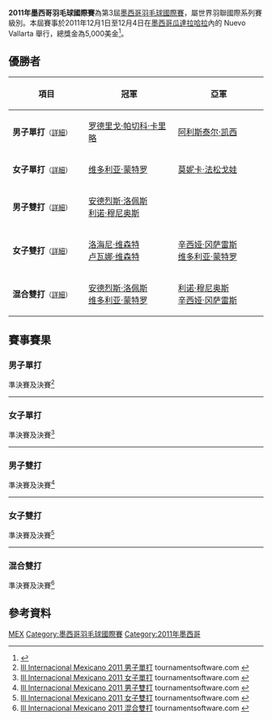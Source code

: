{{noteTA|G1=Badminton}}
{{infobox badminton event
|name           = 2011年墨西哥羽毛球國際賽
|image          = 
|size           = 
|caption        =
|dates          = 2011年12月1日－12月4日
|number_edition = 第3屆
|level          = 4B
|prize_money    = 5,000美金
|location       = {{MEX}}[[納亞里特州|納亞里特州]]
|venue          = Nuevo Vallarta
|previous       = 2010年墨西哥羽毛球國際賽 
|next           = 2013年墨西哥羽毛球國際賽
}}
'''2011年墨西哥羽毛球國際賽'''為第3屆[[墨西哥羽毛球國際賽|墨西哥羽毛球國際賽]]，屬世界羽聯國際系列賽級別。本屆賽事於2011年12月1日至12月4日在[[墨西哥|墨西哥]][[瓜達拉哈拉|瓜達拉哈拉]]內的 Nuevo Vallarta 舉行，總獎金為5,000美金<ref>{{cite web|title=III Torneo Internacional Mexicano Invitation|url=http://www.bwfbadminton.org/tournamentcalendar_event.aspx?id=10981|publisher=Badminton World Federation (BWF)|access-date=2016-08-26|archive-url=https://web.archive.org/web/20150911034415/http://www.bwfbadminton.org/tournamentcalendar_event.aspx?id=10981|archive-date=2015-09-11|dead-url=yes}}{{en}}</ref>。

== 優勝者 ==
{| class=wikitable style="font-size:small"
!width="200"|項目
!width="250"|冠軍
!width="250"|亞軍
|-
|'''男子單打'''<small>（[[#男子單打|詳細]]）</small>
|{{flagicon|PER}} [[罗德里戈·帕切科·卡里略|罗德里戈·帕切科·卡里略]]
|{{flagicon|SCO}} [[阿利斯泰尔·凯西|阿利斯泰尔·凯西]]
|-
|'''女子單打'''<small>（[[#女子單打|詳細]]）</small>
|{{flagicon|MEX}} [[维多利亚·蒙特罗|维多利亚·蒙特罗]]
|{{flagicon|SVK}} [[莫妮卡·法松戈娃|莫妮卡·法松戈娃]]
|-
|'''男子雙打'''<small>（[[#男子雙打|詳細]]）</small>
|{{flagicon|MEX}} [[安德烈斯·洛佩斯|安德烈斯·洛佩斯]]<br/>{{flagicon|MEX}} [[利诺·穆尼奥斯|利诺·穆尼奥斯]]
|{{nowrap|{{flagicon|BRA}} [[Luis_Henrique_Dos_Santos_Jr|Luis Henrique Dos Santos Jr]]<br/>{{flagicon|BRA}} [[亚历克斯·汤|亚历克斯·汤]]}}
|-
|'''女子雙打'''<small>（[[#女子雙打|詳細]]）</small>
|{{flagicon|BRA}} [[洛海尼·维森特|洛海尼·维森特]]<br/>{{flagicon|BRA}} [[卢瓦娜·维森特|卢瓦娜·维森特]]
|{{flagicon|MEX}} [[辛西娅·冈萨雷斯|辛西娅·冈萨雷斯]]<br/>{{flagicon|MEX}} [[维多利亚·蒙特罗|维多利亚·蒙特罗]]
|-
|'''混合雙打'''<small>（[[#混合雙打|詳細]]）</small>
|{{flagicon|MEX}} [[安德烈斯·洛佩斯|安德烈斯·洛佩斯]]<br/>{{flagicon|MEX}} [[维多利亚·蒙特罗|维多利亚·蒙特罗]]
|{{flagicon|MEX}} [[利诺·穆尼奥斯|利诺·穆尼奥斯]]<br/>{{flagicon|MEX}} [[辛西娅·冈萨雷斯|辛西娅·冈萨雷斯]]
|}

== 賽事賽果 ==
=== 男子單打 ===
;準決賽及決賽<ref name="MS">[http://www.tournamentsoftware.com/sport/draw.aspx?id=5DC98731-FA81-403B-9C73-CA16B0D7AA88&draw=8 III Internacional Mexicano 2011 男子單打] {{Wayback|url=http://www.tournamentsoftware.com/sport/draw.aspx?id=5DC98731-FA81-403B-9C73-CA16B0D7AA88&draw=8 |date=20170406231043 }} tournamentsoftware.com {{en}}</ref>
{{4TeamBracket-Tennis3-v2
| team-width=200
| RD1-seed1=1
| RD1-team1='''{{nowrap|{{flagicon|PER}} [[罗德里戈·帕切科·卡里略|罗德里戈·帕切科·卡里略]]}}
| RD1-score1-1='''21
| RD1-score1-2='''21
| RD1-score1-3=
| RD1-seed2=
| RD1-team2={{flagicon|MEX}} [[利诺·穆尼奥斯|利诺·穆尼奥斯]]
| RD1-score2-1=15
| RD1-score2-2=14
| RD1-score2-3=

| RD1-seed3=
| RD1-team3='''{{flagicon|SCO}} [[阿利斯泰尔·凯西|阿利斯泰尔·凯西]]
| RD1-score3-1=15
| RD1-score3-2='''21
| RD1-score3-3='''21
| RD1-seed4=2
| RD1-team4={{flagicon|BRA}} [[丹尼尔·帕约拉|丹尼尔·帕约拉]]
| RD1-score4-1='''21
| RD1-score4-2=14
| RD1-score4-3=13

| RD2-seed1=1
| RD2-team1='''{{nowrap|{{flagicon|PER}} [[罗德里戈·帕切科·卡里略|罗德里戈·帕切科·卡里略]]}}
| RD2-score1-1='''21
| RD2-score1-2='''21
| RD2-score1-3=
| RD2-seed2=
| RD2-team2={{flagicon|SCO}} [[阿利斯泰尔·凯西|阿利斯泰尔·凯西]]
| RD2-score2-1=19
| RD2-score2-2=13
| RD2-score2-3=
}}
----

=== 女子單打 ===
;準決賽及決賽<ref name="WS">[http://www.tournamentsoftware.com/sport/draw.aspx?id=5DC98731-FA81-403B-9C73-CA16B0D7AA88&draw=11 III Internacional Mexicano 2011 女子單打] {{Wayback|url=http://www.tournamentsoftware.com/sport/draw.aspx?id=5DC98731-FA81-403B-9C73-CA16B0D7AA88&draw=11 |date=20170406231535 }} tournamentsoftware.com {{en}}</ref>
{{4TeamBracket-Tennis3-v2
| team-width=200
| RD1-seed1=1
| RD1-team1='''{{flagicon|MEX}} [[维多利亚·蒙特罗|维多利亚·蒙特罗]]
| RD1-score1-1='''21
| RD1-score1-2=17
| RD1-score1-3='''21
| RD1-seed2=3
| RD1-team2={{flagicon|MEX}} [[玛丽安娜·乌加尔德|玛丽安娜·乌加尔德]]
| RD1-score2-1=11
| RD1-score2-2='''21
| RD1-score2-3=14

| RD1-seed3=
| RD1-team3={{flagicon|BRA}} [[卢瓦娜·维森特|卢瓦娜·维森特]]
| RD1-score3-1=16
| RD1-score3-2='''21
| RD1-score3-3=13
| RD1-seed4=2
| RD1-team4='''{{flagicon|SVK}} [[莫妮卡·法松戈娃|莫妮卡·法松戈娃]]
| RD1-score4-1='''21
| RD1-score4-2=18
| RD1-score4-3='''21

| RD2-seed1=1
| RD2-team1='''{{flagicon|MEX}} [[维多利亚·蒙特罗|维多利亚·蒙特罗]]
| RD2-score1-1=
| RD2-score1-2=
| RD2-score1-3=
| RD2-seed2=2
| RD2-team2={{nowrap|{{flagicon|SVK}} [[莫妮卡·法松戈娃|莫妮卡·法松戈娃]] （棄權）}}
| RD2-score2-1=
| RD2-score2-2=
| RD2-score2-3=
}}
----

=== 男子雙打 ===
;準決賽及決賽<ref name="MD">[http://www.tournamentsoftware.com/sport/draw.aspx?id=5DC98731-FA81-403B-9C73-CA16B0D7AA88&draw=7 III Internacional Mexicano 2011 男子雙打] {{Webarchive|url=https://archive.is/20160826070429/http://www.tournamentsoftware.com/sport/draw.aspx?id=5DC98731-FA81-403B-9C73-CA16B0D7AA88&draw=7 |date=2016-08-26 }} tournamentsoftware.com {{en}}</ref>
{{4TeamBracket-Tennis3-v2
| team-width=200
| RD1-seed1=1
| RD1-team1='''{{nowrap|{{flagicon|BRA}} [[Luis_Henrique_Dos_Santos_Jr|Luis Henrique Dos Santos Jr]]<br/> {{flagicon|BRA}} [[亚历克斯·汤|亚历克斯·汤]]}}
| RD1-score1-1=18
| RD1-score1-2='''21
| RD1-score1-3='''21
| RD1-seed2=
| RD1-team2={{flagicon|MEX}} [[Gabriel_Aguilar|Gabriel Aguilar]]<br/> {{flagicon|MEX}} [[约布·卡斯蒂略|约布·卡斯蒂略]]
| RD1-score2-1='''21
| RD1-score2-2=18
| RD1-score2-3=11

| RD1-seed3=
| RD1-team3={{flagicon|MEX}} [[Andres_Quadri|Andres Quadri]]<br/> {{flagicon|MEX}} [[Luis_Suarez|Luis Suarez]]
| RD1-score3-1=16
| RD1-score3-2=17
| RD1-score3-3=
| RD1-seed4=2
| RD1-team4='''{{flagicon|MEX}} [[安德烈斯·洛佩斯|安德烈斯·洛佩斯]]<br/> {{flagicon|MEX}} [[利诺·穆尼奥斯|利诺·穆尼奥斯]]
| RD1-score4-1='''21
| RD1-score4-2='''21
| RD1-score4-3=

| RD2-seed1=1
| RD2-team1={{nowrap|{{flagicon|BRA}} [[Luis_Henrique_Dos_Santos_Jr|Luis Henrique Dos Santos Jr]]<br/> {{flagicon|BRA}} [[亚历克斯·汤|亚历克斯·汤]]}}
| RD2-score1-1='''21
| RD2-score1-2=14
| RD2-score1-3=18
| RD2-seed2=
| RD2-team2='''{{flagicon|MEX}} [[安德烈斯·洛佩斯|安德烈斯·洛佩斯]]<br/> {{flagicon|MEX}} [[利诺·穆尼奥斯|利诺·穆尼奥斯]]
| RD2-score2-1=15
| RD2-score2-2='''21
| RD2-score2-3='''21
}}
----

=== 女子雙打 ===
;準決賽及決賽<ref name="WD">[http://www.tournamentsoftware.com/sport/draw.aspx?id=5DC98731-FA81-403B-9C73-CA16B0D7AA88&draw=9 III Internacional Mexicano 2011 女子雙打] {{Webarchive|url=https://archive.is/20160826070429/http://www.tournamentsoftware.com/sport/draw.aspx?id=5DC98731-FA81-403B-9C73-CA16B0D7AA88&draw=9 |date=2016-08-26 }} tournamentsoftware.com {{en}}</ref>
{{4TeamBracket-Tennis3-v2
| team-width=200
| RD1-seed1=1
| RD1-team1='''{{flagicon|BRA}} [[洛海尼·维森特|洛海尼·维森特]]<br/> {{flagicon|BRA}} [[卢瓦娜·维森特|卢瓦娜·维森特]]
| RD1-score1-1='''21
| RD1-score1-2='''21
| RD1-score1-3=
| RD1-seed2=
| RD1-team2={{flagicon|MEX}} [[Nydia_Gonzalez|Nydia Gonzalez]]<br/> {{flagicon|MEX}} [[玛丽安娜·乌加尔德|玛丽安娜·乌加尔德]]
| RD1-score2-1=12
| RD1-score2-2=13
| RD1-score2-3=

| RD1-seed3=
| RD1-team3={{flagicon|MEX}} [[Deyanira_Angulo|Deyanira Angulo]]<br/> {{flagicon|MEX}} [[Naty_Rangel|Naty Rangel]]
| RD1-score3-1=16
| RD1-score3-2='''21
| RD1-score3-3=14
| RD1-seed4=2
| RD1-team4='''{{flagicon|MEX}} [[辛西娅·冈萨雷斯|辛西娅·冈萨雷斯]]<br/> {{flagicon|MEX}} [[维多利亚·蒙特罗|维多利亚·蒙特罗]]
| RD1-score4-1='''21
| RD1-score4-2=18
| RD1-score4-3='''21

| RD2-seed1=1
| RD2-team1='''{{flagicon|BRA}} [[洛海尼·维森特|洛海尼·维森特]]<br/> {{flagicon|BRA}} [[卢瓦娜·维森特|卢瓦娜·维森特]]
| RD2-score1-1='''21
| RD2-score1-2='''21
| RD2-score1-3=
| RD2-seed2=2
| RD2-team2={{flagicon|MEX}} [[辛西娅·冈萨雷斯|辛西娅·冈萨雷斯]]<br/> {{flagicon|MEX}} [[维多利亚·蒙特罗|维多利亚·蒙特罗]]
| RD2-score2-1=10
| RD2-score2-2=19
| RD2-score2-3=
}}
----

=== 混合雙打 ===
;準決賽及決賽<ref name="XD">[http://www.tournamentsoftware.com/sport/draw.aspx?id=5DC98731-FA81-403B-9C73-CA16B0D7AA88&draw=10 III Internacional Mexicano 2011 混合雙打] {{Webarchive|url=https://archive.is/20160826070429/http://www.tournamentsoftware.com/sport/draw.aspx?id=5DC98731-FA81-403B-9C73-CA16B0D7AA88&draw=10 |date=2016-08-26 }} tournamentsoftware.com {{en}}</ref>
{{4TeamBracket-Tennis3-v2
| team-width=200
| RD1-seed1=1
| RD1-team1='''{{flagicon|MEX}} [[利诺·穆尼奥斯|利诺·穆尼奥斯]]<br/> {{flagicon|MEX}} [[辛西娅·冈萨雷斯|辛西娅·冈萨雷斯]]
| RD1-score1-1='''22
| RD1-score1-2=7
| RD1-score1-3='''24
| RD1-seed2=
| RD1-team2={{flagicon|MEX}} [[约布·卡斯蒂略|约布·卡斯蒂略]]<br/> {{flagicon|MEX}} [[Aileen_Chiñas|Aileen Chiñas]]
| RD1-score2-1=20
| RD1-score2-2='''21
| RD1-score2-3=22

| RD1-seed3=
| RD1-team3={{flagicon|SVK}} [[Michal_Matejka|Michal Matejka]]<br/> {{flagicon|SVK}} [[莫妮卡·法松戈娃|莫妮卡·法松戈娃]]
| RD1-score3-1='''21
| RD1-score3-2=18
| RD1-score3-3=12
| RD1-seed4=2
| RD1-team4='''{{flagicon|MEX}} [[安德烈斯·洛佩斯|安德烈斯·洛佩斯]]<br/> {{flagicon|MEX}} [[维多利亚·蒙特罗|维多利亚·蒙特罗]]
| RD1-score4-1=15
| RD1-score4-2='''21
| RD1-score4-3='''21

| RD2-seed1=1
| RD2-team1={{flagicon|MEX}} [[利诺·穆尼奥斯|利诺·穆尼奥斯]]<br/> {{flagicon|MEX}} [[辛西娅·冈萨雷斯|辛西娅·冈萨雷斯]]
| RD2-score1-1=19
| RD2-score1-2='''22
| RD2-score1-3=14
| RD2-seed2=2
| RD2-team2='''{{flagicon|MEX}} [[安德烈斯·洛佩斯|安德烈斯·洛佩斯]]<br/> {{flagicon|MEX}} [[维多利亚·蒙特罗|维多利亚·蒙特罗]]
| RD2-score2-1='''21
| RD2-score2-2=20
| RD2-score2-3='''21
}}

== 參考資料 ==
{{Reflist}}

[[Category:2011年世界羽聯國際系列賽|MEX]]
[[Category:墨西哥羽毛球國際賽|Category:墨西哥羽毛球國際賽]]
[[Category:2011年墨西哥|Category:2011年墨西哥]]